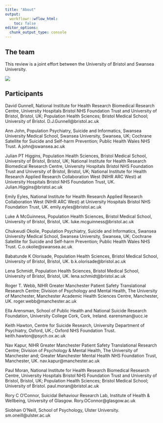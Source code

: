 ```yaml
---
title: "About"
output:
  workflowr::wflow_html:
    toc: false
editor_options:
  chunk_output_type: console
---
```


## The team

This review is a joint effort between the University of Bristol and Swansea University.

![](figures/logo-full-colour.png)


## Participants

David Gunnell, National Institute for Health Research Biomedical Research Centre, University Hospitals Bristol NHS Foundation Trust and University of Bristol, Bristol, UK; Population Health Sciences; Bristol Medical School; University of Bristol. D.J.Gunnell@bristol.ac.uk

Ann John, Population Psychiatry, Suicide and Informatics, Swansea University Medical School, Swansea University, Swansea, UK; Cochrane Satellite for Suicide and Self-harm Prevention; Public Health Wales NHS Trust. A.john@swansea.ac.uk

Julian PT Higgins, Population Health Sciences, Bristol Medical School, University of Bristol, Bristol, UK; National Institute for Health Research Biomedical Research Centre, University Hospitals Bristol NHS Foundation Trust and University of Bristol, Bristol, UK; National Institute for Health Research Applied Research Collaboration West (NIHR ARC West) at University Hospitals Bristol NHS Foundation Trust, UK. Julian.Higgins@bristol.ac.uk

Emily Eyles, National Institute for Health Research Applied Research Collaboration West (NIHR ARC West) at University Hospitals Bristol NHS Foundation Trust, UK. emily.eyles@bristol.ac.uk

Luke A McGuinness, Population Health Sciences, Bristol Medical School, University of Bristol, Bristol, UK. luke.mcguinness@bristol.ac.uk

Chukwudi Okolie, Population Psychiatry, Suicide and Informatics, Swansea University Medical School, Swansea University, Swansea, UK; Cochrane Satellite for Suicide and Self-harm Prevention; Public Health Wales NHS Trust. C.o.okolie@swansea.ac.uk

Babatunde K Olorisade, Population Health Sciences, Bristol Medical School, University of Bristol, Bristol, UK. b.k.olorisade@bristol.ac.uk

Lena Schmidt, Population Health Sciences, Bristol Medical School, University of Bristol, Bristol, UK. lena.schmidt@bristol.ac.uk

Roger T. Webb, NIHR Greater Manchester Patient Safety Translational Research Centre; Division of Psychology and Mental Health, The University of Manchester, Manchester Academic Health Sciences Centre, Manchester, UK. roger.webb@manchester.ac.uk  

Ella Arensman, School of Public Health and National Suicide Research Foundation, University College Cork, Cork, Ireland. earensman@ucc.ie 

Keith Hawton, Centre for Suicide Research, University Department of Psychiatry, Oxford, UK.; Oxford NHS Foundation Trust. keith.hawton@psych.ox.ac.uk 

Nav Kapur, NIHR Greater Manchester Patient Safety Translational Research Centre; Division of Psychology & Mental Health, The University of Manchester and; Greater Manchester Mental Health NHS Foundation Trust, Manchester, UK. nav.kapur@manchester.ac.uk 

Paul Moran, National Institute for Health Research Biomedical Research Centre, University Hospitals Bristol NHS Foundation Trust and University of Bristol, Bristol, UK; Population Health Sciences; Bristol Medical School; University of Bristol. paul.moran@bristol.ac.uk 

Rory C O’Connor, Suicidal Behaviour Research Lab, Institute of Health & Wellbeing, University of Glasgow. Rory.OConnor@glasgow.ac.uk 

Siobhan O’Neill, School of Psychology, Ulster University. sm.oneill@ulster.ac.uk 




